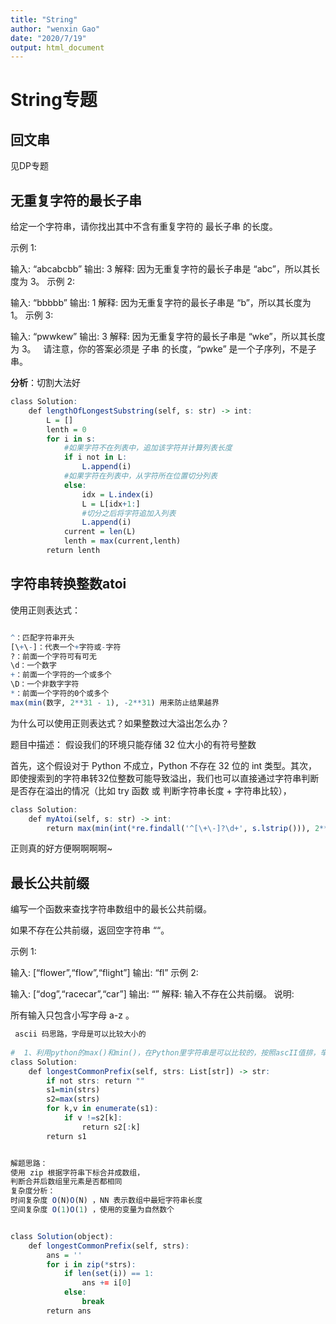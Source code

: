 ---
title: "String"
author: "wenxin Gao"
date: "2020/7/19"
output: html_document
---

# String专题


## 回文串

见DP专题


## 无重复字符的最长子串

给定一个字符串，请你找出其中不含有重复字符的 最长子串 的长度。

示例 1:

输入: "abcabcbb"
输出: 3 
解释: 因为无重复字符的最长子串是 "abc"，所以其长度为 3。
示例 2:

输入: "bbbbb"
输出: 1
解释: 因为无重复字符的最长子串是 "b"，所以其长度为 1。
示例 3:

输入: "pwwkew"
输出: 3
解释: 因为无重复字符的最长子串是 "wke"，所以其长度为 3。
     请注意，你的答案必须是 子串 的长度，"pwke" 是一个子序列，不是子串。

**分析**：切割大法好

```r
class Solution:
    def lengthOfLongestSubstring(self, s: str) -> int:
        L = []
        lenth = 0
        for i in s:
            #如果字符不在列表中，追加该字符并计算列表长度
            if i not in L:
                L.append(i)
            #如果字符在列表中，从字符所在位置切分列表
            else:
                idx = L.index(i)
                L = L[idx+1:]
                #切分之后将字符追加入列表
                L.append(i)
            current = len(L)
            lenth = max(current,lenth)
        return lenth
```


## 字符串转换整数atoi


使用正则表达式：


```r

^：匹配字符串开头
[\+\-]：代表一个+字符或-字符
?：前面一个字符可有可无
\d：一个数字
+：前面一个字符的一个或多个
\D：一个非数字字符
*：前面一个字符的0个或多个
max(min(数字, 2**31 - 1), -2**31) 用来防止结果越界

```

为什么可以使用正则表达式？如果整数过大溢出怎么办？

题目中描述： 假设我们的环境只能存储 32 位大小的有符号整数

首先，这个假设对于 Python 不成立，Python 不存在 32 位的 int 类型。其次，即使搜索到的字符串转32位整数可能导致溢出，我们也可以直接通过字符串判断是否存在溢出的情况（比如 try 函数 或 判断字符串长度 + 字符串比较），


```r
class Solution:
    def myAtoi(self, s: str) -> int:
        return max(min(int(*re.findall('^[\+\-]?\d+', s.lstrip())), 2**31 - 1), -2**31)

```

正则真的好方便啊啊啊啊~


## 最长公共前缀

编写一个函数来查找字符串数组中的最长公共前缀。

如果不存在公共前缀，返回空字符串 ""。

示例 1:

输入: ["flower","flow","flight"]
输出: "fl"
示例 2:

输入: ["dog","racecar","car"]
输出: ""
解释: 输入不存在公共前缀。
说明:

所有输入只包含小写字母 a-z 。


```r
 ascii 码思路，字母是可以比较大小的
 
#  1、利用python的max()和min()，在Python里字符串是可以比较的，按照ascII值排，举例abb， aba，abac，最大为abb，最小为aba。所以只需要比较最大最小的公共前缀就是整个数组的公共前缀
class Solution:
    def longestCommonPrefix(self, strs: List[str]) -> str:
        if not strs: return ""
        s1=min(strs)
        s2=max(strs)
        for k,v in enumerate(s1):
            if v !=s2[k]:
                return s2[:k]
        return s1


解题思路：
使用 zip 根据字符串下标合并成数组，
判断合并后数组里元素是否都相同
复杂度分析：
时间复杂度 O(N)O(N) ，NN 表示数组中最短字符串长度
空间复杂度 O(1)O(1) ，使用的变量为自然数个


class Solution(object):
    def longestCommonPrefix(self, strs):
        ans = ''
        for i in zip(*strs):
            if len(set(i)) == 1:
                ans += i[0]
            else:
                break
        return ans
```

